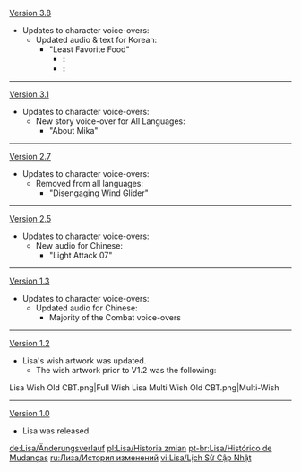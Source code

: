 {{Change History/Header}}
[[Version 3.8]]
* Updates to character voice-overs:
** Updated audio & text for Korean:
*** "Least Favorite Food"
****'''{{Color|Old}}:''' {{ko|난 호박 공포증이 있어, 매년 {{Color|Old|할로윈데이}} 때마다 너무 힘들어. 아, 아예 호박을 멸종시켜 버릴까?}}
****'''{{Color|New}}:''' {{ko|난 호박 공포증이 있어, 매년 {{Color|New|가을 수확제}} 때마다 너무 힘들어. 아, 아예 호박을 멸종시켜 버릴까?}}
----
[[Version 3.1]]
* Updates to character voice-overs:
** New story voice-over for All Languages:
*** "About Mika"
----
[[Version 2.7]]
*Updates to character voice-overs:
**Removed from all languages:
***"Disengaging Wind Glider"
----
[[Version 2.5]]
*Updates to character voice-overs:
**New audio for Chinese:
***"Light Attack 07"
----
[[Version 1.3]]
*Updates to character voice-overs:
**Updated audio for Chinese:
***Majority of the Combat voice-overs
----
[[Version 1.2]]
*Lisa's wish artwork was updated.
**The wish artwork prior to V1.2 was the following:
<gallery>
Lisa Wish Old CBT.png|Full Wish
Lisa Multi Wish Old CBT.png|Multi-Wish
</gallery>
----
[[Version 1.0]]
*Lisa was released.
<noinclude>


[[de:Lisa/Änderungsverlauf]]
[[pl:Lisa/Historia zmian]]
[[pt-br:Lisa/Histórico de Mudanças]]
[[ru:Лиза/История изменений]]
[[vi:Lisa/Lịch Sử Cập Nhật]]
</noinclude>